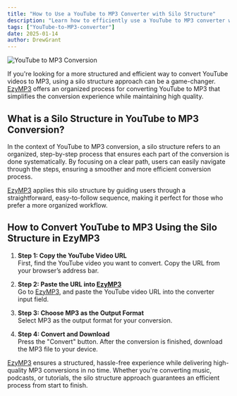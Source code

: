 ```yaml
---
title: "How to Use a YouTube to MP3 Converter with Silo Structure"
description: "Learn how to efficiently use a YouTube to MP3 converter with silo structure. Discover how this method enhances the conversion process for a better user experience."
tags: ["YouTube-to-MP3-converter"]
date: 2025-01-14
author: DrewGrant
---
```


![YouTube to MP3 Conversion](/assets/images/blog/illustration-youtube-to-mp3-converter.webp)

If you're looking for a more structured and efficient way to convert YouTube videos to MP3, using a silo structure approach can be a game-changer. [EzyMP3](/) offers an organized process for converting YouTube to MP3 that simplifies the conversion experience while maintaining high quality.

## What is a Silo Structure in YouTube to MP3 Conversion?

In the context of YouTube to MP3 conversion, a silo structure refers to an organized, step-by-step process that ensures each part of the conversion is done systematically. By focusing on a clear path, users can easily navigate through the steps, ensuring a smoother and more efficient conversion process. 

[EzyMP3](/) applies this silo structure by guiding users through a straightforward, easy-to-follow sequence, making it perfect for those who prefer a more organized workflow.

## How to Convert YouTube to MP3 Using the Silo Structure in EzyMP3

1. **Step 1: Copy the YouTube Video URL**  
   First, find the YouTube video you want to convert. Copy the URL from your browser’s address bar.

2. **Step 2: Paste the URL into [EzyMP3](/)**  
   Go to [EzyMP3](/), and paste the YouTube video URL into the converter input field.

3. **Step 3: Choose MP3 as the Output Format**  
   Select MP3 as the output format for your conversion.

4. **Step 4: Convert and Download**  
   Press the "Convert" button. After the conversion is finished, download the MP3 file to your device.

[EzyMP3](/) ensures a structured, hassle-free experience while delivering high-quality MP3 conversions in no time. Whether you're converting music, podcasts, or tutorials, the silo structure approach guarantees an efficient process from start to finish.

